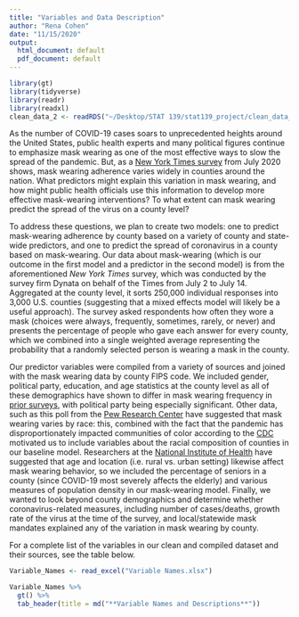 ```yaml
---
title: "Variables and Data Description"
author: "Rena Cohen"
date: "11/15/2020"
output:
  html_document: default
  pdf_document: default
---
```


```r
library(gt)
library(tidyverse)
library(readr)
library(readxl)
clean_data_2 <- readRDS("~/Desktop/STAT 139/stat139_project/clean_data_2.rds")

```

  As the number of COVID-19 cases soars to unprecedented heights around the United States, public health experts and many political figures continue to emphasize mask wearing as one of the most effective ways to slow the spread of the pandemic. But, as a [New York Times survey](https://www.nytimes.com/interactive/2020/07/17/upshot/coronavirus-face-mask-map.html) from July 2020 shows, mask wearing adherence varies widely in counties around the nation. What predictors might explain this variation in mask wearing, and how might public health officials use this information to develop more effective mask-wearing interventions? To what extent can mask wearing predict the spread of the virus on a county level? 

  To address these questions, we plan to create two models: one to predict mask-wearing adherence by county based on a variety of county and state-wide predictors, and one to predict the spread of coronavirus in a county based on mask-wearing. Our data about mask-wearing (which is our outcome in the first model and a predictor in the second model) is from the aforementioned *New York Times* survey, which was conducted by the survey firm Dynata on behalf of the Times from July 2 to July 14. Aggregated at the county level, it sorts 250,000 individual responses into 3,000 U.S. counties (suggesting that a mixed effects model will likely be a useful approach). The survey asked respondents how often they wore a mask (choices were always, frequently, sometimes, rarely, or never) and presents the percentage of people who gave each answer for every county, which we combined into a single weighted average representing the probability that a randomly selected person is wearing a mask in the county.

  Our predictor variables were compiled from a variety of sources and joined with the mask wearing data by county FIPS code. We included gender, political party, education, and age statistics at the county level as all of these demographics have shown to differ in mask wearing frequency in [prior surveys](https://news.gallup.com/poll/315590/americans-face-mask-usage-varies-greatly-demographics.aspx), with political party being especially significant. Other data, such as this poll from the [Pew Research Center](https://www.pewresearch.org/fact-tank/2020/06/23/most-americans-say-they-regularly-wore-a-mask-in-stores-in-the-past-month-fewer-see-others-doing-it/) have suggested that mask wearing varies by race: this, combined with the fact that the pandemic has disproportionately impacted communities of color according to the [CDC](https://www.cdc.gov/mmwr/volumes/69/wr/mm6933e1.htm) motivated us to include variables about the racial composition of counties in our baseline model. Researchers at the [National Institute of Health](https://www.ncbi.nlm.nih.gov/pmc/articles/PMC7561164/) have suggested that age and location (i.e. rural vs. urban setting) likewise affect mask wearing behavior, so we included the percentage of seniors in a county (since COVID-19 most severely affects the elderly) and various measures of population density in our mask-wearing model. Finally, we wanted to look beyond county demographics and determine whether coronavirus-related measures, including number of cases/deaths, growth rate of the virus at the time of the survey, and local/statewide mask mandates explained any of the variation in mask wearing by county.
  
  For a complete list of the variables in our clean and compiled dataset and their sources, see the table below.


```r
Variable_Names <- read_excel("Variable Names.xlsx")

Variable_Names %>%
  gt() %>%
  tab_header(title = md("**Variable Names and Descriptions**"))

```




